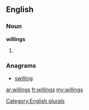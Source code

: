 ==English==

===Noun===
'''willings'''

# {{plural of|[[willing]]}}

===Anagrams===
* [[swilling#English|swilling]]

[[Category:English plurals]]

[[ar:willings]]
[[fr:willings]]
[[my:willings]]